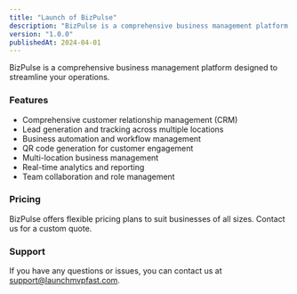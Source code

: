 ```yaml
---
title: "Launch of BizPulse"
description: "BizPulse is a comprehensive business management platform for customer relations, lead generation, and automation."
version: "1.0.0"
publishedAt: 2024-04-01
---
```


BizPulse is a comprehensive business management platform designed to streamline your operations.

### Features

-   Comprehensive customer relationship management (CRM)
-   Lead generation and tracking across multiple locations
-   Business automation and workflow management
-   QR code generation for customer engagement
-   Multi-location business management
-   Real-time analytics and reporting
-   Team collaboration and role management


### Pricing

BizPulse offers flexible pricing plans to suit businesses of all sizes. Contact us for a custom quote.

### Support 

If you have any questions or issues, you can contact us at [support@launchmvpfast.com](mailto:support@launchmvpfast.com).

